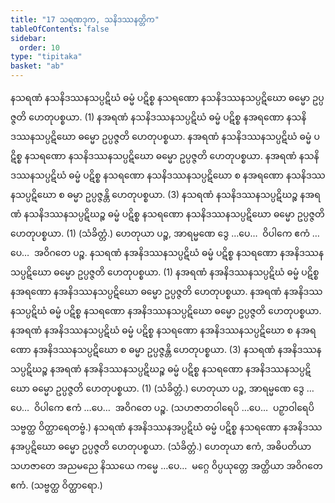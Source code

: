 ```yaml
---
title: "17 သရဏဒုက, သနိဒဿနတ္တိက"
tableOfContents: false
sidebar:
  order: 10
type: "tipitaka"
basket: "ab"
---
```



<DynamicBreadcrumb />

<Division number="89">

<Paragraph number="217">
နသရဏံ နသနိဒဿနသပ္ပဋိဃံ ဓမ္မံ ပဋိစ္စ နသရဏော နသနိဒဿနသပ္ပဋိဃော ဓမ္မော ဥပ္ပဇ္ဇတိ ဟေတုပစ္စယာ. (1)
</Paragraph>

<Paragraph number="218">
နအရဏံ နသနိဒဿနသပ္ပဋိဃံ ဓမ္မံ ပဋိစ္စ နအရဏော နသနိဒဿနသပ္ပဋိဃော ဓမ္မော ဥပ္ပဇ္ဇတိ ဟေတုပစ္စယာ. နအရဏံ နသနိဒဿနသပ္ပဋိဃံ ဓမ္မံ ပဋိစ္စ နသရဏော နသနိဒဿနသပ္ပဋိဃော ဓမ္မော ဥပ္ပဇ္ဇတိ ဟေတုပစ္စယာ. နအရဏံ နသနိဒဿနသပ္ပဋိဃံ ဓမ္မံ ပဋိစ္စ နသရဏော နသနိဒဿနသပ္ပဋိဃော စ နအရဏော နသနိဒဿနသပ္ပဋိဃော စ ဓမ္မာ ဥပ္ပဇ္ဇန္တိ ဟေတုပစ္စယာ. (3)
</Paragraph>

<Paragraph number="219">
နသရဏံ နသနိဒဿနသပ္ပဋိဃဉ္စ နအရဏံ နသနိဒဿနသပ္ပဋိဃဉ္စ ဓမ္မံ ပဋိစ္စ နသရဏော နသနိဒဿနသပ္ပဋိဃော ဓမ္မော ဥပ္ပဇ္ဇတိ ဟေတုပစ္စယာ. (1) (သံခိတ္တံ.)
</Paragraph>

<Paragraph number="220">
ဟေတုယာ ပဉ္စ, အာရမ္မဏေ ဒွေ …ပေ…  ဝိပါကေ ဧကံ …ပေ…  အဝိဂတေ ပဉ္စ.
</Paragraph>

</Division>
<Division number="90">

<Paragraph number="221">
နသရဏံ နအနိဒဿနသပ္ပဋိဃံ ဓမ္မံ ပဋိစ္စ နသရဏော နအနိဒဿနသပ္ပဋိဃော ဓမ္မော ဥပ္ပဇ္ဇတိ ဟေတုပစ္စယာ. (1)
</Paragraph>

<Paragraph number="222">
နအရဏံ နအနိဒဿနသပ္ပဋိဃံ ဓမ္မံ ပဋိစ္စ နအရဏော နအနိဒဿနသပ္ပဋိဃော ဓမ္မော ဥပ္ပဇ္ဇတိ ဟေတုပစ္စယာ. နအရဏံ နအနိဒဿနသပ္ပဋိဃံ ဓမ္မံ ပဋိစ္စ နသရဏော နအနိဒဿနသပ္ပဋိဃော ဓမ္မော ဥပ္ပဇ္ဇတိ ဟေတုပစ္စယာ. နအရဏံ နအနိဒဿနသပ္ပဋိဃံ ဓမ္မံ ပဋိစ္စ နသရဏော နအနိဒဿနသပ္ပဋိဃော စ နအရဏော နအနိဒဿနသပ္ပဋိဃော စ ဓမ္မာ ဥပ္ပဇ္ဇန္တိ ဟေတုပစ္စယာ. (3)
</Paragraph>

<Paragraph number="223">
နသရဏံ နအနိဒဿနသပ္ပဋိဃဉ္စ နအရဏံ နအနိဒဿနသပ္ပဋိဃဉ္စ ဓမ္မံ ပဋိစ္စ နသရဏော နအနိဒဿနသပ္ပဋိဃော ဓမ္မော ဥပ္ပဇ္ဇတိ ဟေတုပစ္စယာ. (1) (သံခိတ္တံ.)
</Paragraph>

<Paragraph number="224">
ဟေတုယာ ပဉ္စ, အာရမ္မဏေ ဒွေ …ပေ…  ဝိပါကေ ဧကံ …ပေ…  အဝိဂတေ ပဉ္စ.
</Paragraph>

<Paragraph number="225">
(သဟဇာတဝါရေပိ …ပေ…  ပဉှာဝါရေပိ သဗ္ဗတ္ထ ဝိတ္ထာရေတဗ္ဗံ.)
</Paragraph>

</Division>
<Division number="91">

<Paragraph number="226">
နသရဏံ နအနိဒဿနအပ္ပဋိဃံ ဓမ္မံ ပဋိစ္စ နသရဏော နအနိဒဿနအပ္ပဋိဃော ဓမ္မော ဥပ္ပဇ္ဇတိ ဟေတုပစ္စယာ. (သံခိတ္တံ.)
</Paragraph>

<Paragraph number="227">
ဟေတုယာ ဧကံ, အဓိပတိယာ သဟဇာတေ အညမညေ နိဿယေ ကမ္မေ …ပေ…  မဂ္ဂေ ဝိပ္ပယုတ္တေ အတ္ထိယာ အဝိဂတေ ဧကံ. (သဗ္ဗတ္ထ ဝိတ္ထာရော.)
</Paragraph>
</Division>
